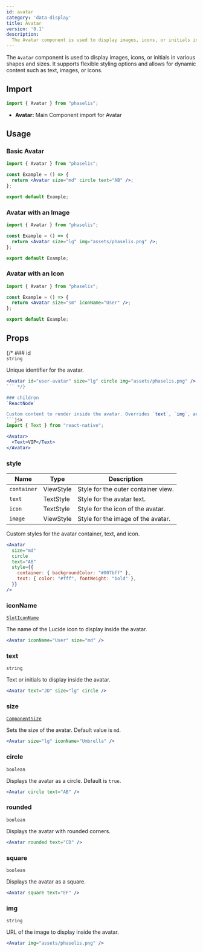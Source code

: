 ```yaml
---
id: avatar
category: 'data-display'
title: Avatar
version: '0.1'
description:
  The Avatar component is used to display images, icons, or initials in various shapes and sizes.
---
```


The `Avatar` component is used to display images, icons, or initials in various shapes and sizes. It supports flexible styling options and allows for dynamic content such as text, images, or icons.

## Import  

```javascript
import { Avatar } from "phaselis";
```

- **Avatar:** Main Component import for Avatar


## Usage  

### Basic Avatar  

```jsx
import { Avatar } from "phaselis";

const Example = () => {
  return <Avatar size="md" circle text="AB" />;
};

export default Example;
```

### Avatar with an Image  

```jsx
import { Avatar } from "phaselis";

const Example = () => {
  return <Avatar size="lg" img="assets/phaselis.png" />;
};

export default Example;

```

### Avatar with an Icon  

```jsx
import { Avatar } from "phaselis";

const Example = () => {
  return <Avatar size="sm" iconName="User" />;
};

export default Example;
```

## Props  

{/* ### id  
`string`  

Unique identifier for the avatar.  

```jsx
<Avatar id="user-avatar" size="lg" circle img="assets/phaselis.png" />
``` */}

### children  
`ReactNode`  

Custom content to render inside the avatar. Overrides `text`, `img`, and `iconName` props.  
```jsx
import { Text } from "react-native";
```
```jsx
<Avatar>
  <Text>VIP</Text>
</Avatar>
```

### style
| Name       | Type      | Description                             |
| ---- |----|----|
| `container` | ViewStyle | Style for the outer container view.     |
| `text`   | TextStyle | Style for the avatar text.                |
| `icon`  | TextStyle | Style for the icon of the avatar.    |
| `image` | ViewStyle | Style for the image of the avatar.   |

Custom styles for the avatar container, text, and icon.  

```jsx
<Avatar
  size="md"
  circle
  text="AB"
  style={{
    container: { backgroundColor: "#007bff" },
    text: { color: "#fff", fontWeight: "bold" },
  }}
/>
```

### iconName  
[`SlotIconName`](https://lucide.dev/icons/)

The name of the Lucide icon to display inside the avatar.  

```jsx
<Avatar iconName="User" size="md" />
```

### text  
`string`  

Text or initials to display inside the avatar.  

```jsx
<Avatar text="JD" size="lg" circle />
```

### size  
[`ComponentSize`](../theming-and-styling/component-size.mdx)  

Sets the size of the avatar. Default value is `md`.    

```jsx
<Avatar size="lg" iconName="Umbrella" />
```


### circle 
`boolean`  

Displays the avatar as a circle. Default is `true`.

```jsx
<Avatar circle text="AB" />
```

### rounded 
`boolean`  

Displays the avatar with rounded corners.  

```jsx
<Avatar rounded text="CD" />
```


### square  
`boolean`  

Displays the avatar as a square.  

```jsx
<Avatar square text="EF" />
```


### img  
`string`  

URL of the image to display inside the avatar.  

```jsx
<Avatar img="assets/phaselis.png" />
```

